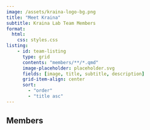 ```yaml
---
image: /assets/kraina-logo-bg.png
title: "Meet Kraina"
subtitle: Kraina Lab Team Members
format:
  html:
    css: styles.css
listing:
    - id: team-listing
      type: grid
      contents: "members/**/*.qmd"
      image-placeholder: placeholder.svg
      fields: [image, title, subtitle, description]
      grid-item-align: center
      sort:
        - "order"
        - "title asc"
---
```


## Members

:::{#team-listing}
:::